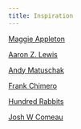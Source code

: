 ```yaml
---
title: Inspiration
---
```


<Headline
  title="Inspiration"
  headline="People and projects that inspire my work"
/>


[Maggie Appleton](https://maggieappleton.com/)

[Aaron Z. Lewis](https://aaronzlewis.com/)

[Andy Matuschak](https://100r.co/site/home.html)

[Frank Chimero](https://frankchimero.com/)

[Hundred Rabbits](https://100r.co/site/home.html)

[Josh W Comeau](https://www.joshwcomeau.com/)
